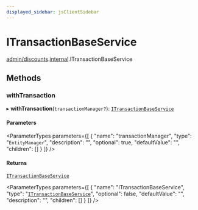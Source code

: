 ```yaml
---
displayed_sidebar: jsClientSidebar
---
```



# ITransactionBaseService

[admin/discounts](../../modules/admin_discounts.mdx).[internal](../../admin_discounts/modules/admin_discounts.internal.mdx).ITransactionBaseService

## Methods

### withTransaction

▸ **withTransaction**(`transactionManager?`): [`ITransactionBaseService`](admin_discounts.internal.ITransactionBaseService.mdx)

#### Parameters

<ParameterTypes parameters={[
  {
    "name": "transactionManager",
    "type": "`EntityManager`",
    "description": "",
    "optional": true,
    "defaultValue": "",
    "children": []
  }
]} />

#### Returns

[`ITransactionBaseService`](admin_discounts.internal.ITransactionBaseService.mdx)

<ParameterTypes parameters={[
  {
    "name": "ITransactionBaseService",
    "type": "[`ITransactionBaseService`](admin_discounts.internal.ITransactionBaseService.mdx)",
    "optional": false,
    "defaultValue": "",
    "description": "",
    "children": []
  }
]} />
